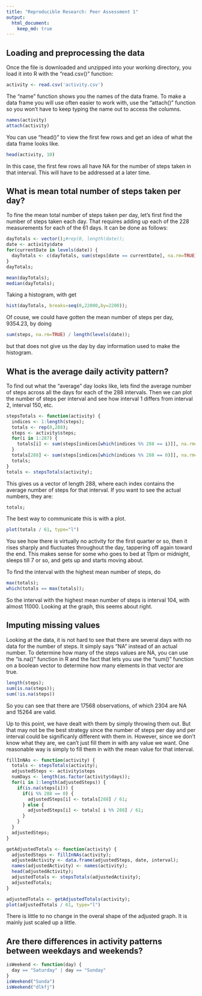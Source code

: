 ```yaml
---
title: "Reproducible Research: Peer Assessment 1"
output: 
  html_document:
    keep_md: true
---
```



## Loading and preprocessing the data

Once the file is downloaded and unzipped into your working directory, you load it into R with the "read.csv()" function:

```r
activity <- read.csv('activity.csv')
```

The "name" function shows you the names of the data frame.  To make a data frame you will use often easier to work with, use the "attach()" function so you won't have to keep typing the name out to access the columns.

```r
names(activity)
attach(activity)
```
You can use "head()" to view the first few rows and get an idea of what the data frame looks like.

```r
head(activity, 10)
```
In this case, the first few rows all have NA for the number of steps taken in that interval.  This will have to be addressed at a later time.

## What is mean total number of steps taken per day?

To fine the mean total number of steps taken per day, let's first find the number of steps taken each day.  That requires adding up each of the 228 measurements for each of the 61 days.  It can be done as follows:

```r
dayTotals <- vector();#rep(0, length(date));
date <- activity$date
for(currentDate in levels(date)) {
  dayTotals <- c(dayTotals, sum(steps[date == currentDate], na.rm=TRUE));
}
dayTotals;

mean(dayTotals);
median(dayTotals);
```

Taking a histogram, with get

```r
hist(dayTotals, breaks=seq(0,22000,by=2200));
```

Of couse, we could have gotten the mean number of steps per day, 9354.23, by doing 
```r
sum(steps, na.rm=TRUE) / length(levels(date));
```
but that does not give us the day by day information used to make the histogram.

## What is the average daily activity pattern?

To find out what the "average" day looks like, lets find the average number of steps across all the days for each of the 288 intervals.  Then we can plot the number of steps per interval and see how interval 1 differs from interval 2, interval 150, etc.

```r
stepsTotals <- function(activity) {
  indices <- 1:length(steps);
  totals <- rep(0,288);
  steps <- activity$steps;
  for(i in 1:287) {
    totals[i] <- sum(steps[indices[which(indices %% 288 == i)]], na.rm=TRUE);
  }
  totals[288] <- sum(steps[indices[which(indices %% 288 == 0)]], na.rm=TRUE);
  totals;
}
totals <- stepsTotals(activity);
```
This gives us a vector of length 288, where each index contains the average number of steps for that interval.  If you want to see the actual numbers, they are:
```r
totals;
```
The best way to communicate this is with a plot.
```r
plot(totals / 61, type="l")
```
You see how there is virtually no activity for the first quarter or so, then it rises sharply and fluctuates throughout the day, tappering off again toward the end.  This makes sense for some who goes to bed at 11pm or midnight, sleeps till 7 or so, and gets up and starts moving about.

To find the interval with the highest mean number of steps, do
```r
max(totals);
which(totals == max(totals));
```
So the interval with the highest mean number of steps is interval 104, with almost 11000.  Looking at the graph, this seems about right.

## Imputing missing values

Looking at the data, it is not hard to see that there are several days with no data for the number of steps.  It simply says "NA" instead of an actual number.  To determine how many of the steps values are NA, you can use the "is.na()" function in R and the fact that lets you use the "sum()" function on a boolean vector to determine how many elements in that vector are true.

```r
length(steps);
sum(is.na(steps));
sum(!is.na(steps))
```
So you can see that there are 17568 observations, of which 2304 are NA and 15264 are valid.

Up to this point, we have dealt with them by simply throwing them out.  But that may not be the best strategy since the number of steps per day and per interval could be significanly different with them in.  However, since we don't know what they are, we can't just fill them in with any value we want.  One reasonable way is simply to fill them in with the mean value for that interval.
```r
fillInNAs <- function(activity) {
  totals <- stepsTotals(activity);
  adjustedSteps <- activity$steps
  numDays <- length(as.factor(activity$days));
  for(i in 1:length(adjustedSteps)) {
    if(is.na(steps[i])) {
      if(i %% 288 == 0) {
        adjustedSteps[i] <- totals[288] / 61;
      } else {
        adjustedSteps[i] <- totals[ i %% 288] / 61;
      }
    }
  }
  adjustedSteps;
}

getAdjustedTotals <- function(activity) {
  adjustedSteps <- fillInNAs(activity);
  adjustedActivity <- data.frame(adjustedSteps, date, interval);
  names(adjustedActivity) <- names(activity);
  head(adjustedActivity);
  adjustedTotals <- stepsTotals(adjustedActivity);
  adjustedTotals;
}

adjustedTotals <- getAdjustedTotals(activity);
plot(adjustedTotals / 61, type="l")
```

There is little to no change in the overal shape of the adjusted graph.  It is mainly just scaled up a little.

## Are there differences in activity patterns between weekdays and weekends?

```r
isWeekend <- function(day) {
  day == "Saturday" | day == "Sunday"
}
isWeekend("Sunda")
isWeekend("dlkfj")
```
